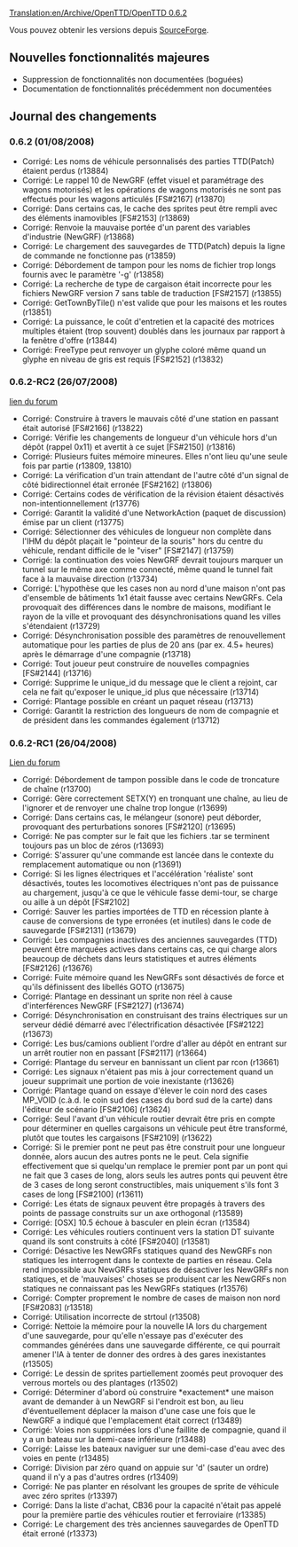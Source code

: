 [[Translation:en/Archive/OpenTTD/OpenTTD 0.6.2]]


{{fr/Livraison|prec=OpenTTD 0.6.1|suiv=OpenTTD 0.6.3|date=01/08/2008}}

Vous pouvez obtenir les versions depuis [http://sourceforge.net/project/showfiles.php?group_id=103924 SourceForge].


==Nouvelles fonctionnalités majeures==
* Suppression de fonctionnalités non documentées (boguées)
* Documentation de fonctionnalités précédemment non documentées

==Journal des changements==
===0.6.2 (01/08/2008)===
* Corrigé: Les noms de véhicule personnalisés des parties TTD(Patch) étaient perdus (r13884)
* Corrigé: Le rappel 10 de NewGRF (effet visuel et paramétrage des wagons motorisés) et les opérations de wagons motorisés ne sont pas effectués pour les wagons articulés [FS#2167] (r13870)
* Corrigé: Dans certains cas, le cache des sprites peut être rempli avec des éléments inamovibles [FS#2153] (r13869)
* Corrigé: Renvoie la mauvaise portée d'un parent des variables d'industrie (NewGRF) (r13868)
* Corrigé: Le chargement des sauvegardes de TTD(Patch) depuis la ligne de commande ne fonctionne pas (r13859)
* Corrigé: Débordement de tampon pour les noms de fichier trop longs fournis avec le paramètre '-g' (r13858)
* Corrigé: La recherche de type de cargaison était incorrecte pour les fichiers NewGRF version 7 sans table de traduction [FS#2157] (r13855)
* Corrigé: GetTownByTile() n'est valide que pour les maisons et les routes (r13851)
* Corrigé: La puissance, le coût d'entretien et la capacité des motrices multiples étaient (trop souvent) doublés dans les journaux par rapport à la fenêtre d'offre (r13844)
* Corrigé: FreeType peut renvoyer un glyphe coloré même quand un glyphe en niveau de gris est requis [FS#2152] (r13832)

===0.6.2-RC2 (26/07/2008)===
[http://www.tt-forums.net/viewtopic.php?f=29&t=38621 lien du forum]
* Corrigé: Construire à travers le mauvais côté d'une station en passant était autorisé [FS#2166] (r13822)
* Corrigé: Vérifie les changements de longueur d'un véhicule hors d'un dépôt (rappel 0x11) et avertit à ce sujet [FS#2150] (r13816)
* Corrigé: Plusieurs fuites mémoire mineures. Elles n'ont lieu qu'une seule fois par partie (r13809, 13810)
* Corrigé: La vérification d'un train attendant de l'autre côté d'un signal de côté bidirectionnel était erronée [FS#2162] (r13806)
* Corrigé: Certains codes de vérification de la révision étaient désactivés non-intentionnellement (r13776)
* Corrigé: Garantit la validité d'une NetworkAction (paquet de discussion) émise par un client (r13775)
* Corrigé: Sélectionner des véhicules de longueur non complète dans l'IHM du dépôt plaçait le "pointeur de la souris" hors du centre du véhicule, rendant difficile de le "viser" [FS#2147] (r13759)
* Corrigé: la continuation des voies NewGRF devrait toujours marquer un tunnel sur le même axe comme connecté, même quand le tunnel fait face à la mauvaise direction (r13734)
* Corrigé: L'hypothèse que les cases non au nord d'une maison n'ont pas d'ensemble de bâtiments 1x1 était fausse avec certains NewGRFs. Cela provoquait des différences dans le nombre de maisons, modifiant le rayon de la ville et provoquant des désynchronisations quand les villes s'étendaient (r13729)
* Corrigé: Désynchronisation possible des paramètres de renouvellement automatique pour les parties de plus de 20 ans (par ex. 4.5+ heures) après le démarrage d'une compagnie (r13718)
* Corrigé: Tout joueur peut construire de nouvelles compagnies [FS#2144] (r13716)
* Corrigé: Supprime le unique_id du message que le client a rejoint, car cela ne fait qu'exposer le unique_id plus que nécessaire (r13714)
* Corrigé: Plantage possible en créant un paquet réseau (r13713)
* Corrigé: Garantit la restriction des longueurs de nom de compagnie et de président dans les commandes également (r13712)

===0.6.2-RC1 (26/04/2008)===
[http://www.tt-forums.net/viewtopic.php?f=29&t=38471 Lien du forum]
* Corrigé: Débordement de tampon possible dans le code de troncature de chaîne (r13700)
* Corrigé: Gère correctement SETX(Y) en tronquant une chaîne, au lieu de l'ignorer et de renvoyer une chaîne trop longue (r13699)
* Corrigé: Dans certains cas, le mélangeur (sonore) peut déborder, provoquant des perturbations sonores [FS#2120] (r13695)
* Corrigé: Ne pas compter sur le fait que les fichiers .tar se terminent toujours pas un bloc de zéros (r13693)
* Corrigé: S'assurer qu'une commande est lancée dans le contexte du remplacement automatique ou non (r13691)
* Corrigé: Si les lignes électriques et l'accélération 'réaliste' sont désactivés, toutes les locomotives électriques n'ont pas de puissance au chargement, jusqu'à ce que le véhicule fasse demi-tour, se charge ou aille à un dépôt [FS#2102]
* Corrigé: Sauver les parties importées de TTD en récession plante à cause de conversions de type erronées (et inutiles) dans le code de sauvegarde [FS#2131] (r13679)
* Corrigé: Les compagnies inactives des anciennes sauvegardes (TTD) peuvent être marquées actives dans certains cas, ce qui charge alors beaucoup de déchets dans leurs statistiques et autres éléments [FS#2126] (r13676)
* Corrigé: Fuite mémoire quand les NewGRFs sont désactivés de force et qu'ils définissent des libellés GOTO (r13675)
* Corrigé: Plantage en dessinant un sprite non réel à cause d'interférences NewGRF [FS#2127] (r13674)
* Corrigé: Désynchronisation en construisant des trains électriques sur un serveur dédié démarré avec l'électrification désactivée [FS#2122] (r13673)
* Corrigé: Les bus/camions oublient l'ordre d'aller au dépôt en entrant sur un arrêt routier non en passant [FS#2117] (r13664)
* Corrigé: Plantage du serveur en bannissant un client par rcon (r13661)
* Corrigé: Les signaux n'étaient pas mis à jour correctement quand un joueur supprimait une portion de voie inexistante (r13626)
* Corrigé: Plantage quand on essaye d'élever le coin nord des cases MP_VOID (c.à.d. le coin sud des cases du bord sud de la carte) dans l'éditeur de scénario [FS#2106] (r13624)
* Corrigé: Seul l'avant d'un véhicule routier devrait être pris en compte pour déterminer en quelles cargaisons un véhicule peut être transformé, plutôt que toutes les cargaisons [FS#2109] (r13622)
* Corrigé: Si le premier pont ne peut pas être construit pour une longueur donnée, alors aucun des autres ponts ne le peut. Cela signifie effectivement que si quelqu'un remplace le premier pont par un pont qui ne fait que 3 cases de long, alors seuls les autres ponts qui peuvent être de 3 cases de long seront constructibles, mais uniquement s'ils font 3 cases de long [FS#2100] (r13611)
* Corrigé: Les états de signaux peuvent être propagés à travers des points de passage construits sur un axe orthogonal (r13589)
* Corrigé: [OSX] 10.5 échoue à basculer en plein écran (r13584)
* Corrigé: Les véhicules routiers continuent vers la station DT suivante quand ils sont construits à côté [FS#2040] (r13581)
* Corrigé: Désactive les NewGRFs statiques quand des NewGRFs non statiques les interrogent dans le contexte de parties en réseau. Cela rend impossible aux NewGRFs statiques de désactiver les NewGRFs non statiques, et de 'mauvaises' choses se produisent car les NewGRFs non statiques ne connaissant pas les NewGRFs statiques (r13576)
* Corrigé: Compter proprement le nombre de cases de maison non nord [FS#2083] (r13518)
* Corrigé: Utilisation incorrecte de strtoul (r13508)
* Corrigé: Nettoie la mémoire pour la nouvelle IA lors du chargement d'une sauvegarde, pour qu'elle n'essaye pas d'exécuter des commandes générées dans une sauvegarde différente, ce qui pourrait amener l'IA à tenter de donner des ordres à des gares inexistantes (r13505)
* Corrigé: Le dessin de sprites partiellement zoomés peut provoquer des verrous mortels ou des plantages (r13502)
* Corrigé: Déterminer d'abord où construire *exactement* une maison avant de demander à un NewGRF si l'endroit est bon, au lieu d'éventuellement déplacer la maison d'une case une fois que le NewGRF a indiqué que l'emplacement était correct (r13489)
* Corrigé: Voies non supprimées lors d'une faillite de compagnie, quand il y a un bateau sur la demi-case inférieure (r13488)
* Corrigé: Laisse les bateaux naviguer sur une demi-case d'eau avec des voies en pente (r13485)
* Corrigé: Division par zéro quand on appuie sur 'd' (sauter un ordre) quand il n'y a pas d'autres ordres (r13409)
* Corrigé: Ne pas planter en résolvant les groupes de sprite de véhicule avec zéro sprites (r13397)
* Corrigé: Dans la liste d'achat, CB36 pour la capacité n'était pas appelé pour la première partie des véhicules routier et ferroviaire (r13385)
* Corrigé: Le chargement des très anciennes sauvegardes de OpenTTD était erroné (r13373)